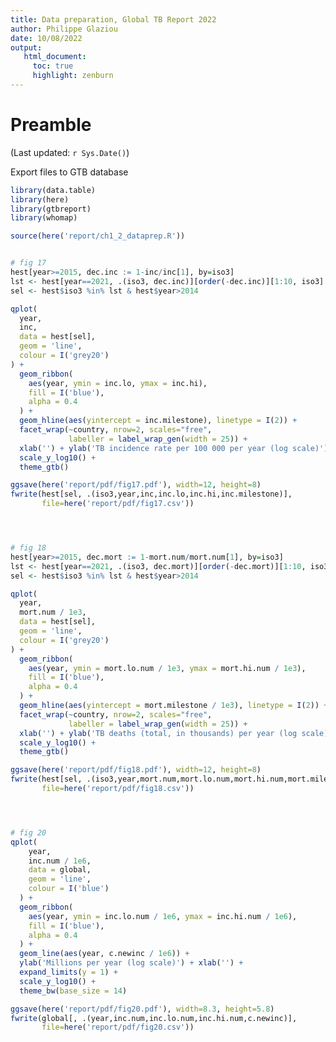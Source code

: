 ```yaml
---
title: Data preparation, Global TB Report 2022
author: Philippe Glaziou
date: 10/08/2022
output:
   html_document:
     toc: true
     highlight: zenburn
---
```

# Preamble
(Last updated: `r Sys.Date()`)

Export files to GTB database


```r
library(data.table)
library(here)
library(gtbreport)
library(whomap)

source(here('report/ch1_2_dataprep.R'))


# fig 17
hest[year>=2015, dec.inc := 1-inc/inc[1], by=iso3]
lst <- hest[year==2021, .(iso3, dec.inc)][order(-dec.inc)][1:10, iso3]
sel <- hest$iso3 %in% lst & hest$year>2014

qplot(
  year,
  inc,
  data = hest[sel],
  geom = 'line',
  colour = I('grey20')
) +
  geom_ribbon(
    aes(year, ymin = inc.lo, ymax = inc.hi),
    fill = I('blue'),
    alpha = 0.4
  ) +
  geom_hline(aes(yintercept = inc.milestone), linetype = I(2)) +
  facet_wrap(~country, nrow=2, scales="free",
             labeller = label_wrap_gen(width = 25)) +
  xlab('') + ylab('TB incidence rate per 100 000 per year (log scale)') +
  scale_y_log10() +
  theme_gtb()

ggsave(here('report/pdf/fig17.pdf'), width=12, height=8)
fwrite(hest[sel, .(iso3,year,inc,inc.lo,inc.hi,inc.milestone)], 
       file=here('report/pdf/fig17.csv'))




# fig 18
hest[year>=2015, dec.mort := 1-mort.num/mort.num[1], by=iso3]
lst <- hest[year==2021, .(iso3, dec.mort)][order(-dec.mort)][1:10, iso3]
sel <- hest$iso3 %in% lst & hest$year>2014

qplot(
  year,
  mort.num / 1e3,
  data = hest[sel],
  geom = 'line',
  colour = I('grey20')
) +
  geom_ribbon(
    aes(year, ymin = mort.lo.num / 1e3, ymax = mort.hi.num / 1e3),
    fill = I('blue'),
    alpha = 0.4
  ) +
  geom_hline(aes(yintercept = mort.milestone / 1e3), linetype = I(2)) +
  facet_wrap(~country, nrow=2, scales="free",
             labeller = label_wrap_gen(width = 25)) +
  xlab('') + ylab('TB deaths (total, in thousands) per year (log scale)') +
  scale_y_log10() +
  theme_gtb()

ggsave(here('report/pdf/fig18.pdf'), width=12, height=8)
fwrite(hest[sel, .(iso3,year,mort.num,mort.lo.num,mort.hi.num,mort.milestone)], 
       file=here('report/pdf/fig18.csv'))




# fig 20
qplot(
    year,
    inc.num / 1e6,
    data = global,
    geom = 'line',
    colour = I('blue')
  ) +
  geom_ribbon(
    aes(year, ymin = inc.lo.num / 1e6, ymax = inc.hi.num / 1e6),
    fill = I('blue'),
    alpha = 0.4
  ) +
  geom_line(aes(year, c.newinc / 1e6)) +
  ylab('Millions per year (log scale)') + xlab('') +
  expand_limits(y = 1) +
  scale_y_log10() +
  theme_bw(base_size = 14)

ggsave(here('report/pdf/fig20.pdf'), width=8.3, height=5.8)
fwrite(global[, .(year,inc.num,inc.lo.num,inc.hi.num,c.newinc)], 
       file=here('report/pdf/fig20.csv'))
```

